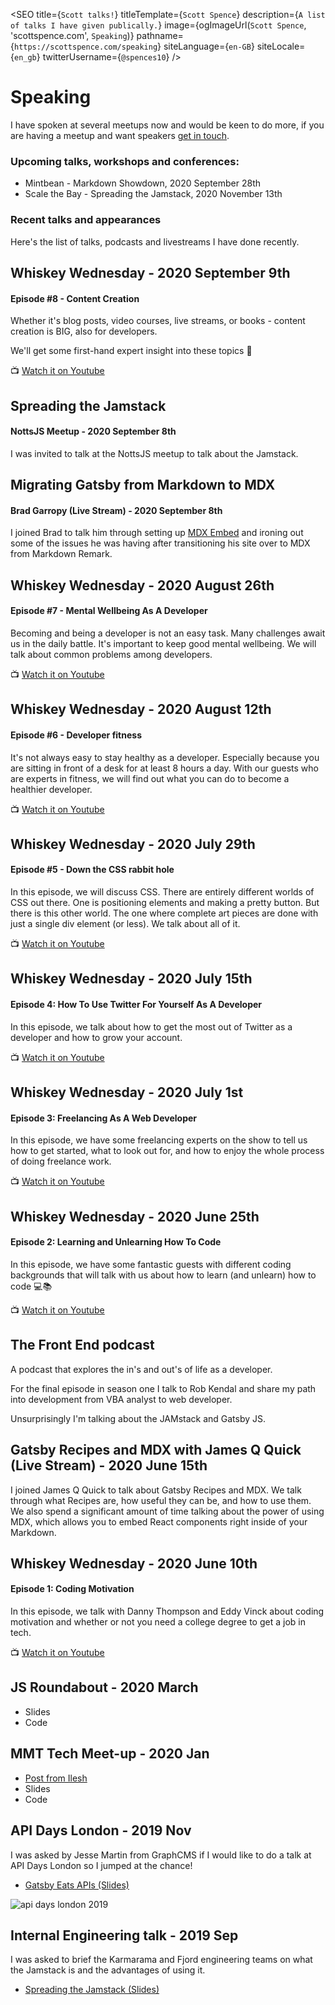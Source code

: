 
<SEO
  title={`Scott talks!`}
  titleTemplate={`Scott Spence`}
  description={`A list of talks I have given publically.`}
  image={ogImageUrl(`Scott Spence`, 'scottspence.com', `Speaking`)}
  pathname={`https://scottspence.com/speaking`}
  siteLanguage={`en-GB`}
  siteLocale={`en_gb`}
  twitterUsername={`@spences10`}
/>

# Speaking

I have spoken at several meetups now and would be keen to do more, if
you are having a meetup and want speakers [get in touch].

### Upcoming talks, workshops and conferences:

- Mintbean - Markdown Showdown, 2020 September 28th
- Scale the Bay - Spreading the Jamstack, 2020 November 13th

### Recent talks and appearances

Here's the list of talks, podcasts and livestreams I have done
recently.

## Whiskey Wednesday - 2020 September 9th

#### Episode #8 - Content Creation

Whether it's blog posts, video courses, live streams, or books -
content creation is BIG, also for developers.

We'll get some first-hand expert insight into these topics 💪

📺 [Watch it on Youtube](https://www.youtube.com/watch?v=N6eShctTwxo)

<Spotify
  spotifyLink="episode/48fjNuaZVB50ygM5R5jaeu"
  width="100%"
  height="180px"
/>

## Spreading the Jamstack

#### NottsJS Meetup - 2020 September 8th

I was invited to talk at the NottsJS meetup to talk about the
Jamstack.

<Twitch twitchId="735162216" parent="www.scottspence.com/speaking" />

## Migrating Gatsby from Markdown to MDX

#### Brad Garropy (Live Stream) - 2020 September 8th

I joined Brad to talk him through setting up [MDX Embed] and ironing
out some of the issues he was having after transitioning his site over
to MDX from Markdown Remark.

<Twitch twitchId="735040208" parent="www.scottspence.com/speaking" />

## Whiskey Wednesday - 2020 August 26th

#### Episode #7 - Mental Wellbeing As A Developer

Becoming and being a developer is not an easy task. Many challenges
await us in the daily battle. It's important to keep good mental
wellbeing. We will talk about common problems among developers.

📺 [Watch it on Youtube](https://www.youtube.com/watch?v=0P8GTyBEUVE)

<Spotify
  spotifyLink="episode/1xdozdWXWINddIIbxqZAzL"
  width="100%"
  height="180px"
/>

## Whiskey Wednesday - 2020 August 12th

#### Episode #6 - Developer fitness

It's not always easy to stay healthy as a developer. Especially
because you are sitting in front of a desk for at least 8 hours a day.
With our guests who are experts in fitness, we will find out what you
can do to become a healthier developer.

📺 [Watch it on Youtube](https://www.youtube.com/watch?v=pBARlvSvACs)

<Spotify
  spotifyLink="episode/6YpCB55IX3EE6gE7cJ94UJ"
  width="100%"
  height="180px"
/>

## Whiskey Wednesday - 2020 July 29th

#### Episode #5 - Down the CSS rabbit hole

In this episode, we will discuss CSS. There are entirely different
worlds of CSS out there. One is positioning elements and making a
pretty button. But there is this other world. The one where complete
art pieces are done with just a single div element (or less). We talk
about all of it.

📺 [Watch it on Youtube](https://www.youtube.com/watch?v=1_q6ESYR3R8)

<Spotify
  spotifyLink="episode/0jOVCvKNJUx158U587pPUt"
  width="100%"
  height="180px"
/>

## Whiskey Wednesday - 2020 July 15th

#### Episode 4: How To Use Twitter For Yourself As A Developer

In this episode, we talk about how to get the most out of Twitter as a
developer and how to grow your account.

📺 [Watch it on Youtube](https://www.youtube.com/watch?v=2YFa6aJG1bo)

<Spotify
  spotifyLink="episode/12q74FKWRRF7Tsl7ieefXA"
  width="100%"
  height="180px"
/>

## Whiskey Wednesday - 2020 July 1st

#### Episode 3: Freelancing As A Web Developer

In this episode, we have some freelancing experts on the show to tell
us how to get started, what to look out for, and how to enjoy the
whole process of doing freelance work.

📺 [Watch it on Youtube](https://www.youtube.com/watch?v=k3lsSMByTPw)

<Spotify
  spotifyLink="episode/7x4kDYzJnGDbZs9qYIpouy"
  width="100%"
  height="180px"
/>

## Whiskey Wednesday - 2020 June 25th

#### Episode 2: Learning and Unlearning How To Code

In this episode, we have some fantastic guests with different coding
backgrounds that will talk with us about how to learn (and unlearn)
how to code 💻📚

📺 [Watch it on Youtube](https://www.youtube.com/watch?v=5eJ2a9rn54U)

<Spotify
  spotifyLink="episode/4QjQa9vO41AdnmZgwvZRpl"
  width="100%"
  height="180px"
/>

## The Front End podcast

A podcast that explores the in's and out's of life as a developer.

For the final episode in season one I talk to Rob Kendal and share my
path into development from VBA analyst to web developer.

Unsurprisingly I'm talking about the JAMstack and Gatsby JS.

<Spotify
  spotifyLink="episode/5o1QgLLtL19Mr7RfnA7N8y"
  width="100%"
  height="180px"
/>

## Gatsby Recipes and MDX with James Q Quick (Live Stream) - 2020 June 15th

I joined James Q Quick to talk about Gatsby Recipes and MDX. We talk
through what Recipes are, how useful they can be, and how to use them.
We also spend a significant amount of time talking about the power of
using MDX, which allows you to embed React components right inside of
your Markdown.

<YouTube youTubeId="eLYf3Twl00Q" />

## Whiskey Wednesday - 2020 June 10th

#### Episode 1: Coding Motivation

In this episode, we talk with Danny Thompson and Eddy Vinck about
coding motivation and whether or not you need a college degree to get
a job in tech.

📺 [Watch it on Youtube](https://www.youtube.com/watch?v=LQwvSAcs-QY)

<Spotify
  spotifyLink="episode/0li7Ya8CsnpX0GudnnMuUy"
  width="100%"
  height="180px"
/>

## JS Roundabout - 2020 March

- Slides
- Code

<YouTube youTubeId="hZ6tO4N50Sc" />

## MMT Tech Meet-up - 2020 Jan

- [Post from Ilesh]
- Slides
- Code

<YouTube youTubeId="A0q3JqSLr_0" />

## API Days London - 2019 Nov

I was asked by Jesse Martin from GraphCMS if I would like to do a talk
at API Days London so I jumped at the chance!

- [Gatsby Eats APIs (Slides)]

![api days london 2019]

## Internal Engineering talk - 2019 Sep

I was asked to brief the Karmarama and Fjord engineering teams on what
the Jamstack is and the advantages of using it.

- [Spreading the Jamstack (Slides)]

<!-- Links -->

[post from ilesh]:
  https://www.ileshmistry.com/mmt-tech-meet-up-january-2020-recap-gatsbyjs-and-houdini-css
[gatsby eats apis (slides)]:
  https://github.com/spences10/gatsby-eats-apis
[api days london 2019]: ../../static/api-days-london-2019.jpg
[jesse martin]: https://twitter.com/motleydev
[spreading the jamstack (slides)]:
  https://spreading-the-jam-stack.now.sh/#0
[get in touch]: mailto:yo@scottspence.dev
[mdx embed]: https://www.mdx-embed.com/
